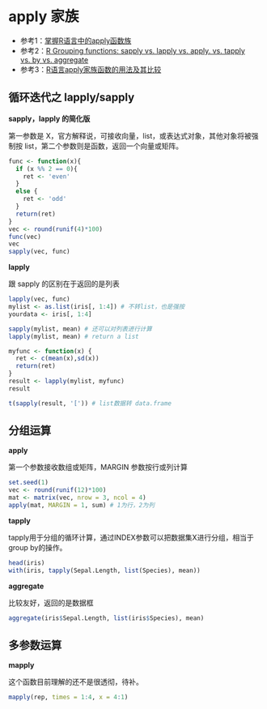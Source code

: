 # apply 家族

- 参考1：[掌握R语言中的apply函数族](http://blog.fens.me/r-apply/)
- 参考2：[R Grouping functions: sapply vs. lapply vs. apply. vs. tapply vs. by vs. aggregate](http://stackoverflow.com/questions/3505701/r-grouping-functions-sapply-vs-lapply-vs-apply-vs-tapply-vs-by-vs-aggrega)
- 参考3：[R语言apply家族函数的用法及其比较](http://www.xueqing.tv/cms/article/158)

## 循环迭代之 lapply/sapply

**sapply，lapply 的简化版**

第一参数是 X，官方解释说，可接收向量，list，或表达式对象，其他对象将被强制按 list，第二个参数则是函数，返回一个向量或矩阵。

```r
func <- function(x){
  if (x %% 2 == 0){
    ret <- 'even'
  }
  else {
    ret <- 'odd'
  }
  return(ret)
}
vec <- round(runif(4)*100)
func(vec)
vec
sapply(vec, func)
```

**lapply**

跟 sapply 的区别在于返回的是列表

```r
lapply(vec, func)
mylist <- as.list(iris[, 1:4]) # 不转list，也是强按
yourdata <- iris[, 1:4]

sapply(mylist, mean) # 还可以对列表进行计算
lapply(mylist, mean) # return a list

myfunc <- function(x) {
  ret <- c(mean(x),sd(x))
  return(ret)
}
result <- lapply(mylist, myfunc)
result

t(sapply(result, '[')) # list数据转 data.frame
```

## 分组运算

**apply**

第一个参数接收数组或矩阵，MARGIN 参数按行或列计算

```r
set.seed(1)
vec <- round(runif(12)*100)
mat <- matrix(vec, nrow = 3, ncol = 4)
apply(mat, MARGIN = 1, sum) # 1为行，2为列
```

**tapply**

tapply用于分组的循环计算，通过INDEX参数可以把数据集X进行分组，相当于group by的操作。

```r
head(iris)
with(iris, tapply(Sepal.Length, list(Species), mean))
```

**aggregate**

比较友好，返回的是数据框

```r
aggregate(iris$Sepal.Length, list(iris$Species), mean)
```

## 多参数运算

**mapply**

这个函数目前理解的还不是很透彻，待补。
```r
mapply(rep, times = 1:4, x = 4:1)
```
